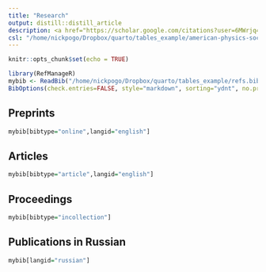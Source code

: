 ```yaml
---
title: "Research"
output: distill::distill_article
description: <a href="https://scholar.google.com/citations?user=6MWrjq4AAAAJ&hl=en"><img src="files/google4.png" width="25"></a> <a href="https://www.researchgate.net/profile/Nikolay-Pogodaev"><img src="files/researchgate2.png" width="25"></a> <a href="https://www.scopus.com/authid/detail.uri?authorId=22635515900"><img src="files/scopus.png" width="25"></a>
csl: "/home/nickpogo/Dropbox/quarto/tables_example/american-physics-society.csl"
---
```


```r
knitr::opts_chunk$set(echo = TRUE)
```

```r
library(RefManageR)
mybib <- ReadBib("/home/nickpogo/Dropbox/quarto/tables_example/refs.bib", check = FALSE) 
BibOptions(check.entries=FALSE, style="markdown", sorting="ydnt", no.print.fields = list("urldate","issn", "doi", "eprinttype"))
```

## Preprints
```r
mybib[bibtype="online",langid="english"]
```


## Articles 
```r
mybib[bibtype="article",langid="english"]
```


## Proceedings
```r
mybib[bibtype="incollection"]
```



## Publications in Russian
```r
mybib[langid="russian"]
```

